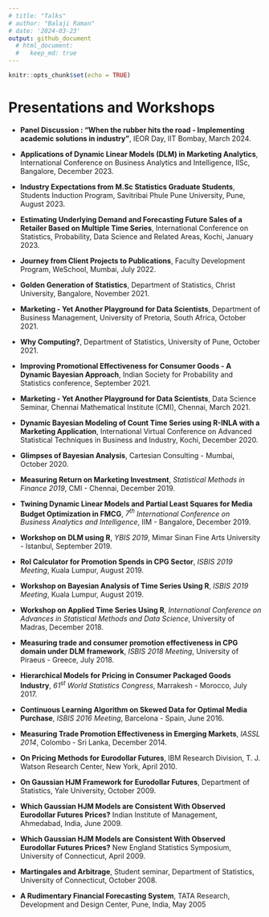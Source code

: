 ```yaml
---
# title: "Talks"
# author: "Balaji Raman"
# date: '2024-03-23'
output: github_document
  # html_document:
  #   keep_md: true
---
```


```r
knitr::opts_chunk$set(echo = TRUE)
```

# Presentations and Workshops

* **Panel Discussion : "When the rubber hits the road - Implementing academic solutions in industry"**, IEOR Day, IIT Bombay, March 2024.

* **Applications of Dynamic Linear Models (DLM) in Marketing Analytics**, International Conference on Business Analytics and Intelligence, IISc, Bangalore, December 2023.

* **Industry Expectations from M.Sc Statistics Graduate Students**, Students Induction Program, Savitribai Phule Pune University, Pune, August 2023.

* **Estimating Underlying Demand and Forecasting Future Sales of a Retailer Based on Multiple Time Series**, International Conference on Statistics, Probability, Data Science and Related Areas, Kochi, January 2023. 
* **Journey from Client Projects to Publications**, Faculty Development Program, WeSchool, Mumbai, July 2022.

* **Golden Generation of Statistics**, Department of Statistics, Christ University, Bangalore, November 2021.

* **Marketing - Yet Another Playground for Data Scientists**, Department of Business Management, University of Pretoria, South Africa, October 2021.

* **Why Computing?**, Department of Statistics, University of Pune, October 2021.

* **Improving Promotional Effectiveness for Consumer Goods - A Dynamic Bayesian Approach**, Indian Society for Probability and Statistics conference, September 2021.


* **Marketing - Yet Another Playground for Data Scientists**, Data Science Seminar, Chennai Mathematical Institute (CMI), Chennai, March 2021.


* **Dynamic Bayesian Modeling of Count Time Series using R-INLA with a Marketing Application**, International Virtual Conference on Advanced Statistical Techniques in Business and Industry, Kochi, December 2020.


* **Glimpses of Bayesian Analysis**, Cartesian Consulting - Mumbai, October 2020.

* **Measuring Return on Marketing Investment**, *Statistical Methods in Finance 2019*, CMI - Chennai, December 2019.

* **Twining Dynamic Linear Models and Partial Least Squares for Media Budget Optimization in FMCG**, *$7^{th}$ International Conference on Business Analytics and Intelligence*, IIM - Bangalore, December 2019.

* **Workshop on DLM using R**, *YBIS 2019*, Mimar Sinan Fine Arts University - Istanbul, September 2019.

* **RoI Calculator for Promotion Spends in CPG Sector**, *ISBIS 2019 Meeting*, Kuala Lumpur, August 2019.


* **Workshop on Bayesian Analysis of Time Series Using R**, *ISBIS 2019 Meeting*, Kuala Lumpur, August 2019.


* **Workshop on Applied Time Series Using R**, *International Conference on Advances in Statistical Methods and Data Science*, University of Madras, December 2018.

*  **Measuring trade and consumer promotion effectiveness in CPG domain under DLM framework**, *ISBIS 2018 Meeting*, University of Piraeus - Greece, July 2018.

* **Hierarchical Models for Pricing in Consumer Packaged Goods Industry**, *$61^{st}$ World Statistics Congress*, Marrakesh - Morocco, July 2017.

*  **Continuous Learning Algorithm on Skewed Data for Optimal Media Purchase**, *ISBIS 2016 Meeting*, Barcelona - Spain, June 2016.

* **Measuring Trade Promotion Effectiveness in Emerging Markets**, *IASSL 2014*, Colombo - Sri Lanka, December 2014.

* **On Pricing Methods for Eurodollar Futures**, IBM Research Division, T. J. Watson Research Center, New York, April 2010.

* **On Gaussian HJM Framework for Eurodollar Futures**, Department of Statistics, Yale University, October 2009.

* **Which Gaussian HJM Models are Consistent With Observed Eurodollar Futures Prices?** Indian Institute of Management, Ahmedabad, India, June 2009.

* **Which Gaussian HJM Models are Consistent With Observed Eurodollar Futures Prices?** New England Statistics Symposium, University of Connecticut, April 2009.

* **Martingales and Arbitrage**, Student seminar, Department of Statistics, University of Connecticut, October 2008.

* **A Rudimentary Financial Forecasting System**, TATA Research, Development and Design Center, Pune, India, May 2005

